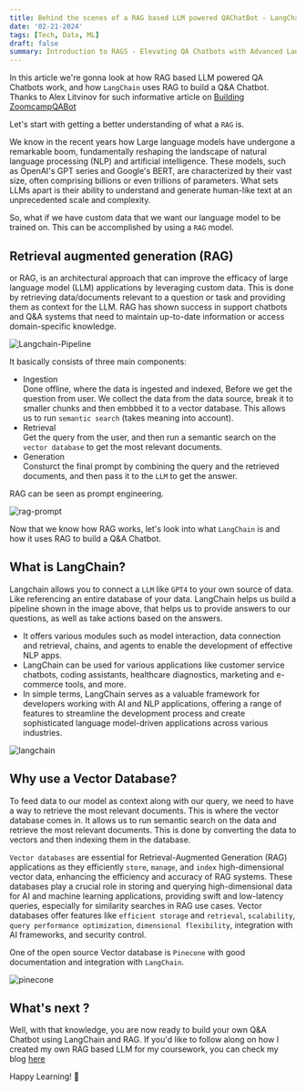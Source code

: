 ```yaml
---
title: Behind the scenes of a RAG based LLM powered QAChatBot - LangChain - GPT4
date: '02-21-2024'
tags: [Tech, Data, ML]
draft: false
summary: Introduction to RAGS - Elevating QA Chatbots with Advanced Language Models
---
```


In this article we're gonna look at how RAG based LLM powered QA Chatbots work, and how `LangChain` uses RAG to build a Q&A Chatbot.
Thanks to Alex Litvinov for such informative article on [Building ZoomcampQABot](https://www.youtube.com/watch?v=QhFLeZV-PVk)

Let's start with getting a better understanding of what a `RAG` is.

We know in the recent years how Large language models have undergone a remarkable boom, fundamentally reshaping the landscape
of natural language processing (NLP) and artificial intelligence. These models, such as OpenAI's GPT series and Google's BERT, are
characterized by their vast size, often comprising billions or even trillions of parameters. What sets LLMs apart
is their ability to understand and generate human-like text at an unprecedented scale and complexity.

So, what if we have custom data that we want our language model to be trained on. This can be accomplished by using
a `RAG` model.

## Retrieval augmented generation (RAG)

or RAG, is an architectural approach that can improve the efficacy of
large language model (LLM) applications by leveraging custom data.
This is done by retrieving data/documents relevant to a question or task and providing them
as context for the LLM. RAG has shown success in support chatbots and Q&A systems
that need to maintain up-to-date information or access domain-specific knowledge.

<img className="inline" src="/static/images/Blog/Langchain-pipeline.png" alt="Langchain-Pipeline" />

It basically consists of three main components:

- Ingestion \
  Done offline, where the data is ingested and indexed, Before we get the question from user. We collect the data from
  the data source, break it to smaller chunks and then embbbed it to a vector database. This allows us to run `semantic search` (takes meaning into account).
- Retrieval \
  Get the query from the user, and then run a semantic search on the `vector database` to get the most relevant documents.
- Generation \
  Consturct the final prompt by combining the query and the retrieved documents, and then pass it to the `LLM` to get the answer.

RAG can be seen as prompt engineering.

<img className="inline" src="/static/images/Blog/rag-promt.png" alt="rag-prompt" />

Now that we know how RAG works, let's look into what `LangChain` is and how it uses RAG to build a Q&A Chatbot.

## What is LangChain?

Langchain allows you to connect a `LLM` like `GPT4` to your own source of data. Like referencing an entire database of
your data. LangChain helps us build a pipeline shown in the image above, that helps us to provide answers to our questions,
as well as take actions based on the answers.

- It offers various modules such as model interaction, data connection and retrieval, chains, and agents to enable the development of effective NLP apps.
- LangChain can be used for various applications like customer service chatbots, coding assistants, healthcare diagnostics, marketing and e-commerce tools, and more.
- In simple terms, LangChain serves as a valuable framework for developers working with AI and NLP applications, offering a range of features to streamline the development process and create sophisticated language model-driven applications across various industries.

<img className="inline" src="/static/images/Blog/langchain-home.png" alt="langchain" />

## Why use a Vector Database?

To feed data to our model as context along with our query, we need to have a way to retrieve the most relevant documents.
This is where the vector database comes in.
It allows us to run semantic search on the data and retrieve the most relevant documents.
This is done by converting the data to vectors and then indexing them in the database.

`Vector databases` are essential for Retrieval-Augmented Generation (RAG) applications as they efficiently `store`, `manage`, and `index` high-dimensional vector data, enhancing the efficiency and accuracy of RAG systems.
These databases play a crucial role in storing and querying high-dimensional data for AI and machine learning applications, providing swift and low-latency queries, especially for similarity searches in RAG use cases.
Vector databases offer features like `efficient storage` and `retrieval`, `scalability`, `query performance optimization`, `dimensional flexibility`, integration with AI frameworks, and security control.

One of the open source Vector database is `Pinecone` with good documentation and integration with `LangChain`.

<img className="inline" src="/static/images/Blog/pinecone.png" alt="pinecone" />

## What's next ?

Well, with that knowledge, you are now ready to build your own Q&A Chatbot using LangChain and RAG.
If you'd like to follow along on how I created my own RAG based LLM for my coursework, you can check my blog [here](https://moh1tt.vercel.app/blog/STA5635)

Happy Learning! 🚀
